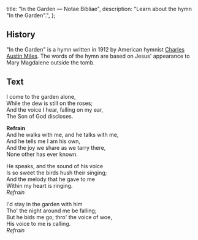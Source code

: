   title: "In the Garden — Notae Bibliae",
  description: "Learn about the hymn \"In the Garden\".",
};

<Initial text="In the Garden" />

## History

"In the Garden" is a hymn written in 1912 by American hymnist [Charles Austin Miles](/liturgy/music/composers/charles-austin-miles). The words of the hymn are based on Jesus' appearance to Mary Magdalene outside the tomb.

## Text

I come to the garden alone,<br/>
While the dew is still on the roses;<br/>
And the voice I hear, falling on my ear,<br/>
The Son of God discloses.

**Refrain**<br/>
And he walks with me, and he talks with me,<br/>
And he tells me I am his own,<br/>
And the joy we share as we tarry there,<br/>
None other has ever known.

He speaks, and the sound of his voice<br/>
Is so sweet the birds hush their singing;<br/>
And the melody that he gave to me<br/>
Within my heart is ringing.<br/>
*Refrain*

I'd stay in the garden with him<br/>
Tho' the night around me be falling;<br/>
But he bids me go; thro' the voice of woe,<br/>
His voice to me is calling.<br/>
*Refrain*
